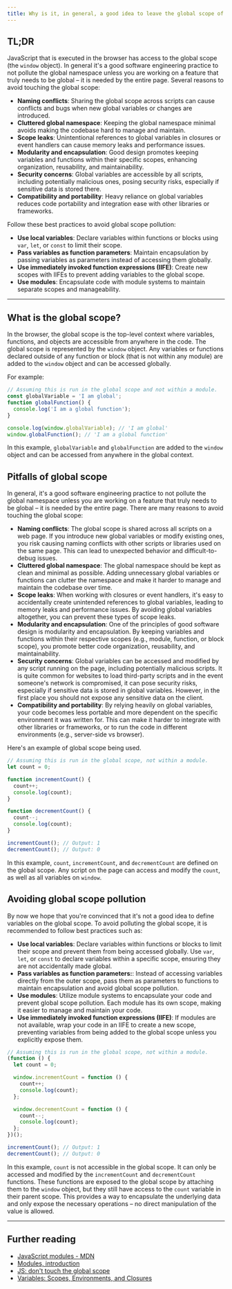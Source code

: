 ```yaml
---
title: Why is it, in general, a good idea to leave the global scope of a website as-is and never touch it?
---
```


## TL;DR

JavaScript that is executed in the browser has access to the global scope (the `window` object). In general it's a good software engineering practice to not pollute the global namespace unless you are working on a feature that truly needs to be global – it is needed by the entire page. Several reasons to avoid touching the global scope:

- **Naming conflicts**: Sharing the global scope across scripts can cause conflicts and bugs when new global variables or changes are introduced.
- **Cluttered global namespace**: Keeping the global namespace minimal avoids making the codebase hard to manage and maintain.
- **Scope leaks**: Unintentional references to global variables in closures or event handlers can cause memory leaks and performance issues.
- **Modularity and encapsulation**: Good design promotes keeping variables and functions within their specific scopes, enhancing organization, reusability, and maintainability.
- **Security concerns**: Global variables are accessible by all scripts, including potentially malicious ones, posing security risks, especially if sensitive data is stored there.
- **Compatibility and portability**: Heavy reliance on global variables reduces code portability and integration ease with other libraries or frameworks.

Follow these best practices to avoid global scope pollution:

- **Use local variables**: Declare variables within functions or blocks using `var`, `let`, or `const` to limit their scope.
- **Pass variables as function parameters**: Maintain encapsulation by passing variables as parameters instead of accessing them globally.
- **Use immediately invoked function expressions (IIFE)**: Create new scopes with IIFEs to prevent adding variables to the global scope.
- **Use modules**: Encapsulate code with module systems to maintain separate scopes and manageability.

---

## What is the global scope?

In the browser, the global scope is the top-level context where variables, functions, and objects are accessible from anywhere in the code. The global scope is represented by the `window` object. Any variables or functions declared outside of any function or block (that is not within any module) are added to the `window` object and can be accessed globally.

For example:

```js
// Assuming this is run in the global scope and not within a module.
const globalVariable = 'I am global';
function globalFunction() {
  console.log('I am a global function');
}

console.log(window.globalVariable); // 'I am global'
window.globalFunction(); // 'I am a global function'
```

In this example, `globalVariable` and `globalFunction` are added to the `window` object and can be accessed from anywhere in the global context.

## Pitfalls of global scope

In general, it's a good software engineering practice to not pollute the global namespace unless you are working on a feature that truly needs to be global – it is needed by the entire page. There are many reasons to avoid touching the global scope:

- **Naming conflicts**: The global scope is shared across all scripts on a web page. If you introduce new global variables or modify existing ones, you risk causing naming conflicts with other scripts or libraries used on the same page. This can lead to unexpected behavior and difficult-to-debug issues.
- **Cluttered global namespace**: The global namespace should be kept as clean and minimal as possible. Adding unnecessary global variables or functions can clutter the namespace and make it harder to manage and maintain the codebase over time.
- **Scope leaks**: When working with closures or event handlers, it's easy to accidentally create unintended references to global variables, leading to memory leaks and performance issues. By avoiding global variables altogether, you can prevent these types of scope leaks.
- **Modularity and encapsulation**: One of the principles of good software design is modularity and encapsulation. By keeping variables and functions within their respective scopes (e.g., module, function, or block scope), you promote better code organization, reusability, and maintainability.
- **Security concerns**: Global variables can be accessed and modified by any script running on the page, including potentially malicious scripts. It is quite common for websites to load third-party scripts and in the event someone's network is compromised, it can pose security risks, especially if sensitive data is stored in global variables. However, in the first place you should not expose any sensitive data on the client.
- **Compatibility and portability**: By relying heavily on global variables, your code becomes less portable and more dependent on the specific environment it was written for. This can make it harder to integrate with other libraries or frameworks, or to run the code in different environments (e.g., server-side vs browser).

Here's an example of global scope being used.

```js
// Assuming this is run in the global scope, not within a module.
let count = 0;

function incrementCount() {
  count++;
  console.log(count);
}

function decrementCount() {
  count--;
  console.log(count);
}

incrementCount(); // Output: 1
decrementCount(); // Output: 0
```

In this example, `count`, `incrementCount`, and `decrementCount` are defined on the global scope. Any script on the page can access and modify the `count`, as well as all variables on `window`.

## Avoiding global scope pollution

By now we hope that you're convinced that it's not a good idea to define variables on the global scope. To avoid polluting the global scope, it is recommended to follow best practices such as:

- **Use local variables**: Declare variables within functions or blocks to limit their scope and prevent them from being accessed globally. Use `var`, `let`, or `const` to declare variables within a specific scope, ensuring they are not accidentally made global.
- **Pass variables as function parameters:**: Instead of accessing variables directly from the outer scope, pass them as parameters to functions to maintain encapsulation and avoid global scope pollution.
- **Use modules**: Utilize module systems to encapsulate your code and prevent global scope pollution. Each module has its own scope, making it easier to manage and maintain your code.
- **Use immediately invoked function expressions (IIFE)**: If modules are not available, wrap your code in an IIFE to create a new scope, preventing variables from being added to the global scope unless you explicitly expose them.

```js
// Assuming this is run in the global scope, not within a module.
(function () {
  let count = 0;

  window.incrementCount = function () {
    count++;
    console.log(count);
  };

  window.decrementCount = function () {
    count--;
    console.log(count);
  };
})();

incrementCount(); // Output: 1
decrementCount(); // Output: 0
```

In this example, `count` is not accessible in the global scope. It can only be accessed and modified by the `incrementCount` and `decrementCount` functions. These functions are exposed to the global scope by attaching them to the `window` object, but they still have access to the `count` variable in their parent scope. This provides a way to encapsulate the underlying data and only expose the necessary operations – no direct manipulation of the value is allowed.

---

## Further reading

- [JavaScript modules - MDN](https://developer.mozilla.org/en-US/docs/Web/JavaScript/Guide/Modules)
- [Modules, introduction](https://javascript.info/modules-intro)
- [JS: don't touch the global scope](https://lucybain.com/blog/2014/js-dont-touch-global-scope/)
- [Variables: Scopes, Environments, and Closures](https://exploringjs.com/es5/ch16.html)
